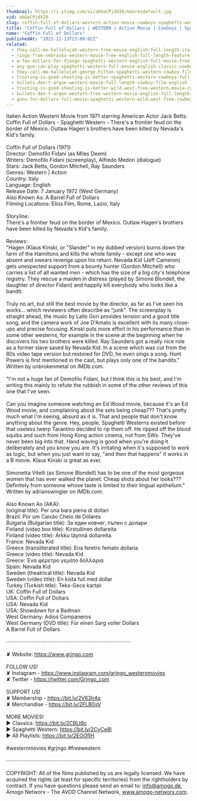 ```yaml
---
thumbnail: https://i.ytimg.com/vi/abGeCPjdXI0/maxresdefault.jpg
vid: abGeCPjdXI0
slug: coffin-full-of-dollars-western-action-movie-cowboys-spaghetti-western-english
title: "Coffin Full of Dollars | WESTERN | Action Movie | Cowboys | Spaghetti Western | English"
name: "Coffin Full of Dollars"
publishedAt: "2021-12-13T23:00:02Z"
related:
  - they-call-me-hallelujah-western-free-movie-english-full-length-italian-western-feature-film
  - ringo-from-nebraska-western-movie-free-english-full-length-feature-film-spaghetti-western
  - a-few-dollars-for-django-spaghetti-western-english-full-movie-free-full-youtube-movies
  - any-gun-can-play-spaghetti-western-full-movie-english-classic-cowboy-film-free-full-westerns
  - they-call-me-hallelujah-george-hilton-spaghetti-western-cowboy-film
  - trusting-is-good-shooting-is-better-spaghetti-western-cowboys-full-western
  - bullets-don-t-argue-western-movie-full-length-cowboy-film-english
  - trusting-is-good-shooting-is-better-wild-west-free-western-movie-cowboys-english
  - bullets-don-t-argue-western-free-western-movie-english-full-length-feature-film
  - guns-for-dollars-full-movie-spaghetti-western-wild-west-free-cowboy-movie
---
```


Italien Action Western Movie from 1971 starring American Actor Jack Betts: Coffin Full of Dollars - Spaghetti Western - There's a frontier feud on the border of Mexico. Outlaw Hagen's brothers have been killed by Nevada's Kid's family. <br />
<br />
Coffin Full of Dollars (1971)<br />
Director: Demofilo Fidani (as Miles Deem)<br />
Writers: Demofilo Fidani (screenplay), Alfredo Medori (dialogue) <br />
Stars: Jack Betts, Gordon Mitchell, Ray Saunders<br />
Genres: Western | Action <br />
Country: Italy<br />
Language: English<br />
Release Date: 7 January 1972 (West Germany) <br />
Also Known As: A Barrel Full of Dollars <br />
Filming Locations: Elios Film, Rome, Lazio, Italy <br />
<br />
Storyline:<br />
There's a frontier feud on the border of Mexico. Outlaw Hagen's brothers have been killed by Nevada's Kid's family.<br />
<br />
Reviews:<br />
"Hagen (Klaus Kinski, or "Slander" in my dubbed version) burns down the farm of the Hamiltons and kills the whole family - except one who was absent and swears revenge upon his return. Nevada Kid (Jeff Cameron) gets unexpected support from a bounty hunter (Gordon Mitchell) who carries a list of all wanted men - which has the size of a big city's telephone registry. They rescue a maiden in distress (played by Simone Blondell, the daughter of director Fidani) and happily kill everybody who looks like a bandit.<br />
<br />
Truly no art, but still the best movie by the director, as far as I've seen his works... which reviewers often describe as "junk". The screenplay is straight ahead, the music by Lallo Gori provides tension and a good title song, and the camera work of Joe D'Amato is excellent with its many close-ups and precise focusing. Kinski puts more effort in his performance than in some other westerns, for example in the scene at the beginning when he discovers his two brothers were killed. Ray Saunders got a really nice role as a former slave saved by Nevada Kid. In a scene which was cut from the 80s video tape version but restored for DVD, he even sings a song. Hunt Powers is first mentioned in the cast, but plays only one of the bandits." Written by unbrokenmetal on IMDb.com.<br />
<br />
"I'm not a huge fan of Demofilo Fidani, but I think this is his best, and I'm writing this mainly to refute the rubbish in some of the other reviews of this one that I've seen.<br />
<br />
Can you imagine someone watching an Ed Wood movie, because it's an Ed Wood movie, and complaining about the sets being cheap??? That's pretty much what I'm seeing, absurd as it is. That and people that don't know anything about the genre. Hey, people, Spaghetti Westerns existed before that useless twerp Tarantino decided to rip them off. He ripped off the blood squibs and such from Hong Kong action cinema, not from SWs. They've never been big into that. Hand waving is good when you're doing it deliberately and you know you are. It's irritating when it's supposed to work as logic, but when you just want to say, "and then that happens" it works in a B movie. Klaus Kinski is great as ever.<br />
<br />
Simonetta Vitelli (as Simone Blondell) has to be one of the most gorgeous women that has ever walked the planet. Cheap shots about her looks??? Definitely from someone whose taste is limited to their lingual epithelium." Written by adrianswingler on IMDb.com.<br />
<br />
Also Known As (AKA):<br />
(original title): Per una bara piena di dollari<br />
Brazil: Por um Caixão Cheio de Dólares<br />
Bulgaria (Bulgarian title): За един ковчег, пълен с долари<br />
Finland (video box title): Kirstullinen dollareita<br />
Finland (video title): Arkku täynnä dollareita.<br />
France: Nevada Kid<br />
Greece (transliterated title): Ena feretro femato dollaria<br />
Greece (video title): Nevada Kid<br />
Greece:  Ένα φέρετρο γεμάτο δολλάρια<br />
Spain: Nevada Kid<br />
Sweden (theatrical title): Nevada Kid<br />
Sweden (video title): En kista full med dollar<br />
Turkey (Turkish title): Teks-Gece kartalı<br />
UK: Coffin Full of Dollars<br />
USA: Coffin Full of Dollars<br />
USA: Nevada Kid<br />
USA: Showdown for a Badman<br />
West Germany: Adios Companeros<br />
West Germany (DVD title): Für einen Sarg voller Dollars<br />
 A Barrel Full of Dollars<br />
<br />
····················································································<br />
<br />
✘ Website: https://www.grjngo.com<br />
<br />
FOLLOW US!<br />
✘ Instagram - https://www.instagram.com/grjngo_westernmovies<br />
✘ Twitter - https://twitter.com/Grjngo_com<br />
<br />
SUPPORT US!<br />
✘ Membership - https://bit.ly/2V63h4q<br />
✘ Merchandise - https://bit.ly/2FLB0sV<br />
<br />
MORE MOVIES! <br />
► Classics: https://bit.ly/2CBLt8c <br />
► Spaghetti Western: https://bit.ly/2CyCe8I <br />
► All Playlists: https://bit.ly/2EOOfIH <br />
<br />
#westernmovies #grjngo #freewestern<br />
<br />
····················································································<br />
<br />
COPYRIGHT: All of the films published by us are legally licensed. We have acquired the rights (at least for specific territories) from the rightholders by contract. If you have questions please send an email to: info@amogo.de, Amogo Networx - The AVOD Channel Network, www.amogo-networx.com.